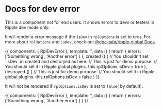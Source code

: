 
<Meta title="Atoms/Global/Dev error"/>

# Docs for dev error

This is a component not for end users. It shows errors to devs or testers in Ripple dev mode only.

It will render a error message if the `isDev` in `rplOptions` is set to `true`.
For more about `rplOptions` and `isDev`, check out [@dpc-sdp/ripple-global Docs](https://github.com/dpc-sdp/ripple/tree/develop/packages/components/Atoms/Global#rploptions).

<Canvas>
  <Story name="Dev error in dev mode">
    {{
      components: { RplDevError },
      template: '<rpl-dev-error :errors="errors" />',
      data () {
        return {
          errors: ['Something wrong', 'Another error']
        }
      },
      created () {
        // You shouldn't set `isDev` in created and destoryed as here.
        // This is just for demo purpose.
        // You should set it in Ripple global plugins.
        this.rplOptions.isDev = true
      },
      destroyed () {
        // This is just for demo purpose.
        // You should set it in Ripple global plugins.
        this.rplOptions.isDev = false
      }
    }}
  </Story>
</Canvas>

It will not be rendered if `rplOptions.isDev` is set to `false`( by default).

<Canvas>
  <Story name="Dev error in none dev mode">
    {{
      components: { RplDevError },
      template: '<rpl-dev-error :errors="errors" />',
      data () {
        return {
          errors: ['Something wrong', 'Another error']
        }
      }
    }}
  </Story>
</Canvas>
